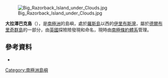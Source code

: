 [[Image:Big_Razorback_Island_under_Clouds.jpg|thumb]]


'''大拉澤巴克島'''（{{lang-en|Big Razorback Island}}），是[[南極洲|南極洲]]的島嶼，處於[[羅斯島|羅斯島]]以西的[[伊里布斯灣|伊里布斯灣]]，屬於[[德爾布里奇群島|德爾布里奇群島]]的一部分，由[[英國|英國]]探險險發現和命名，現時由[[南極條約體系|南極條約體系]]管理。

==參考資料==
* {{usgs-gazetteer|id=1362}}

{{Antarctica-geo-stub}}
[[Category:南極洲島嶼|Category:南極洲島嶼]]